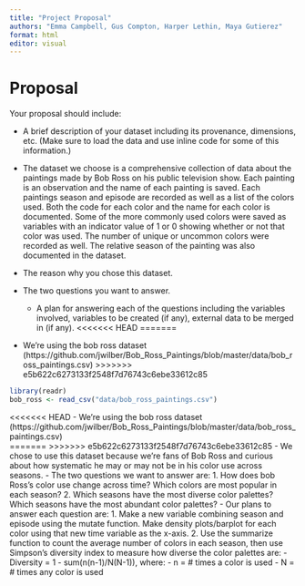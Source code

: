 ```yaml
---
title: "Project Proposal"
authors: "Emma Campbell, Gus Compton, Harper Lethin, Maya Gutierez"
format: html
editor: visual
---
```


# Proposal

Your proposal should include:

-   A brief description of your dataset including its provenance, dimensions, etc. (Make sure to load the data and use inline code for some of this information.)

-   The dataset we choose is a comprehensive collection of data about the paintings made by Bob Ross on his public television show. Each painting is an observation and the name of each painting is saved. Each paintings season and episode are recorded as well as a list of the colors used. Both the code for each color and the name for each color is documented. Some of the more commonly used colors were saved as variables with an indicator value of 1 or 0 showing whether or not that color was used. The number of unique or uncommon colors were recorded as well. The relative season of the painting was also documented in the dataset.

-   The reason why you chose this dataset.

-   The two questions you want to answer.
    -   A plan for answering each of the questions including the variables involved, variables to be created (if any), external data to be merged in (if any).
<<<<<<< HEAD
=======
-   We're using the bob ross dataset (https://github.com/jwilber/Bob_Ross_Paintings/blob/master/data/bob_ross_paintings.csv)
>>>>>>> e5b622c6273133f2548f7d76743c6ebe33612c85

```r
library(readr)
bob_ross <- read_csv("data/bob_ross_paintings.csv")

```

<<<<<<< HEAD
-   We're using the bob ross dataset (https://github.com/jwilber/Bob_Ross_Paintings/blob/master/data/bob_ross_paintings.csv)\
=======
>>>>>>> e5b622c6273133f2548f7d76743c6ebe33612c85
-   We chose to use this dataset because we're fans of Bob Ross and curious about how systematic he may or may not be in his color use across seasons.
-   The two questions we want to answer are:
    1.  How does bob Ross's color use change across time? Which colors are most popular in each season?
    2.  Which seasons have the most diverse color palettes? Which seasons have the most abundant color palettes?
-   Our plans to answer each question are:
    1.  Make a new variable combining season and episode using the mutate function. Make density plots/barplot for each color using that new time variable as the x-axis.
    2.  Use the summarize function to count the average number of colors in each season, then use Simpson's diversity index to measure how diverse the color palettes are:
        -   Diversity = 1 - sum(n(n-1)/N(N-1)), where: - n = \# times a color is used - N = \# times any color is used
